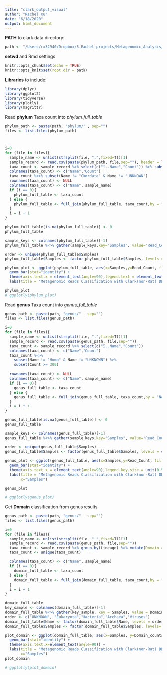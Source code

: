 ---
title: "clark_output_visual"
author: "Rachel Xu"
date: "6/18/2020"
output: html_document
---

**PATH** to clark data directory:
```{r}
path <- "/Users/rx32940/Dropbox/5.Rachel-projects/Metagenomic_Analysis/final_analysis/clark/"
```

**setwd** and Rmd settings
```{r setup, include=FALSE}
knitr::opts_chunk$set(echo = TRUE)
knitr::opts_knit$set(root.dir = path)
```

**Libraries** to include:
```{r}
library(dplyr)
library(ggplot2)
library(tidyverse)
library(plotly)
library(magrittr)


```

Read **phylum** Taxa count into _phylum_full_table_
```{r}
phylum_path <- paste(path, "phylum/" , sep="")
files <- list.files(phylum_path)



i=0
for (file in files){
  sample_name <- unlist(strsplit(file, ".",fixed=T))[1]
  sample_record <- read.csv(paste(phylum_path, file,sep=""), header = TRUE)
  taxa_count <- sample_record %>% select(c("ï..Name","Count")) %>% subset(Count >= 100)
  colnames(taxa_count) <- c("Name","Count")
  taxa_count %<>% subset(Name != "Chordata" & Name != "UNKNOWN")
  rownames(taxa_count) <- NULL
  colnames(taxa_count) <- c("Name", sample_name)
  if (i == 0){
    phylum_full_table <- taxa_count
  } else {
    phylum_full_table <- full_join(phylum_full_table, taxa_count,by = "Name")
  }
  i = i + 1
}

phylum_full_table[is.na(phylum_full_table)] <- 0
phylum_full_table

sample_keys <- colnames(phylum_full_table)[-1]
phylum_full_table %<>% gather(sample_keys,key="Samples", value="Read_Count")

order <- unique(phylum_full_table$Samples)
phylum_full_table$Samples <- factor(phylum_full_table$Samples, levels = c("R22_K","R26_K","R27_K","R28_K","R22_L","R26_L","R27_L","R28_L","R22_S","R26_S","R27_S","R28_S"))
```

```{r}

phylum_plot <- ggplot(phylum_full_table, aes(x=Samples,y=Read_Count, fill=Name)) + 
  geom_bar(stat="identity") +
  theme(axis.text.x = element_text(angle=90),legend.text = element_text(size = 8),legend.key.size = unit(0.5,"cm"))+
  labs(title = "Metagenomic Reads Classification with Clark(non-Rat) DB (Phylum)", y= "Number of Reads", x="Samples" )

phylum_plot
# ggplotly(phylum_plot)
```

Read **genus** Taxa count into _genus_full_table_
```{r}
genus_path <- paste(path, "genus/" , sep="")
files <- list.files(genus_path)

i=0
for (file in files){
  sample_name <- unlist(strsplit(file, ".",fixed=T))[1]
  sample_record <- read.csv(paste(genus_path, file,sep=""))
  taxa_count <- sample_record %>% select(c("ï..Name","Count"))
  colnames(taxa_count) <- c("Name","Count")
  taxa_count %<>% 
    subset(Name != "Homo" & Name != "UNKNOWN") %>% 
    subset(Count >= 300) 
  
  rownames(taxa_count) <- NULL
  colnames(taxa_count) <- c("Name", sample_name)
  if (i == 0){
    genus_full_table <- taxa_count
  } else {
    genus_full_table <- full_join(genus_full_table, taxa_count,by = "Name")
  }
  i = i + 1
}

genus_full_table[is.na(genus_full_table)] <- 0
genus_full_table

sample_keys <- colnames(genus_full_table)[-1]
genus_full_table %<>% gather(sample_keys,key="Samples", value="Read_Count")

order <- unique(genus_full_table$Samples)
genus_full_table$Samples <- factor(genus_full_table$Samples, levels = c("R22_K","R26_K","R27_K","R28_K","R22_L","R26_L","R27_L","R28_L","R22_S","R26_S","R27_S","R28_S"))
```

```{r}

genus_plot <- ggplot(genus_full_table, aes(x=Samples,y=Read_Count, fill=Name)) + 
  geom_bar(stat="identity") +
  theme(axis.text.x = element_text(angle=90),legend.key.size = unit(0.5,"cm"), legend.text = element_text(size = 8)) +
  labs(title = "Metagenomic Reads Classification with Clark(non-Rat) DB (Genus)", y= "Number of Reads",
       x="Samples")

genus_plot

# ggplotly(genus_plot)
```

Get **Domain** classification from genus results
```{r}

genus_path <- paste(path, "genus/" , sep="")
files <- list.files(genus_path)

i=0
for (file in files){
  sample_name <- unlist(strsplit(file, ".",fixed=T))[1]
  sample_record <- read.csv(paste(genus_path, file,sep=""))
  taxa_count <- sample_record %>% group_by(Lineage) %>% mutate(Domain = sum(Count)) %>% select("Lineage","Domain")
  taxa_count <- unique(taxa_count)

  colnames(taxa_count) <- c("Name", sample_name)
  if (i == 0){
    domain_full_table <- taxa_count
  } else {
    domain_full_table <- full_join(domain_full_table, taxa_count,by = "Name")
  }
  i = i + 1
}

domain_full_table
key_sample <- colnames(domain_full_table)[-1]
domain_full_table %<>% gather(key_sample, key = Samples, value = Domain_counts)
order <- c("UNKNOWN", "Eukaryota","Bacteria","Archaea","Viruses")
domain_full_table$Name <- factor(domain_full_table$Name, levels = order)
domain_full_table$Samples <- factor(domain_full_table$Samples, levels= c("R22_K","R26_K","R27_K","R28_K","R22_L","R26_L","R27_L","R28_L","R22_S","R26_S","R27_S","R28_S"))

```

```{r}

plot_domain <- ggplot(domain_full_table, aes(x=Samples, y=Domain_counts, fill=Name)) +
  geom_bar(stat="identity") + 
  theme(axis.text.x=element_text(angle=90)) +
  labs(title = "Metagenomic Reads Classification with Clark(non-Rat) DB (Domain)", y= "Number of Reads",
       x="Samples")
plot_domain

# ggplotly(plot_domain)

```
